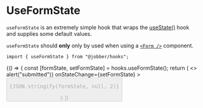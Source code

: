 
<Meta title="Hooks/useFormState" />

# UseFormState

`useFormState` is an extremely simple hook that wraps the
[useState()](https://reactjs.org/docs/hooks-state.html) hook and supplies some
default values.

`useFormState` should **only** only by used when using a
[`<Form />`](../?path=/docs/components-form--form) component.

```tsx
import { useFormState } from "@jobber/hooks";
```

<Canvas>
  <Story name="useFormState">
    {() => {
      const [formState, setFormState] = hooks.useFormState();
      return (
        <>
          <Form
            onSubmit={() => alert("submitted")}
            onStateChange={setFormState}
          >
            <Content>
              <InputText
                placeholder="First Name"
                name="firstName"
                validations={{
                  required: {
                    value: true,
                    message: "Tell us your name",
                  },
                  minLength: {
                    value: 3,
                    message: "Your name is too short.",
                  },
                }}
              />
              <InputText
                placeholder="Last Name"
                name="lastName"
                validations={{
                  required: {
                    value: true,
                    message: "Tell us your last name.",
                  },
                }}
              />
              <Button
                label="Submit Form"
                submit={true}
                disabled={!formState.isDirty || !formState.isValid}
              />
            </Content>
          </Form>
          <pre>{JSON.stringify(formState, null, 2)}</pre>
        </>
      );
    }}
  </Story>
</Canvas>

